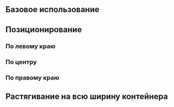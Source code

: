 
## Базовое использование

<Playground>
    <AudioPlayer audioTitle="Пример разговора" audioSrc='https://moscow.megafon.ru/download/~federal/lp/agent_eva/eva_zvonok_iz_ozona.mp3' />
</Playground>

## Позиционирование

### По левому краю
<Playground>
    <AudioPlayer position="left" audioTitle="Пример разговора" audioSrc='https://moscow.megafon.ru/download/~federal/lp/agent_eva/eva_zvonok_iz_ozona.mp3' />
</Playground>

### По центру
<Playground>
    <AudioPlayer position="center" audioTitle="Пример разговора" audioSrc='https://moscow.megafon.ru/download/~federal/lp/agent_eva/eva_zvonok_iz_ozona.mp3' />
</Playground>

### По правому краю
<Playground>
    <AudioPlayer position="right" audioTitle="Пример разговора" audioSrc='https://moscow.megafon.ru/download/~federal/lp/agent_eva/eva_zvonok_iz_ozona.mp3' />
</Playground>


## Растягивание на всю ширину контейнера

<Playground>
    <AudioPlayer isFullWidth audioTitle="Пример разговора" audioSrc='https://moscow.megafon.ru/download/~federal/lp/agent_eva/eva_zvonok_iz_ozona.mp3' />
</Playground>
